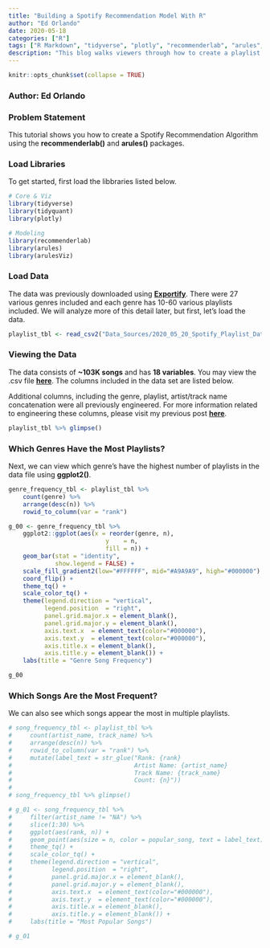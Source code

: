 ```yaml
---
title: "Building a Spotify Recommendation Model With R"
author: "Ed Orlando"
date: 2020-05-18
categories: ["R"]
tags: ["R Markdown", "tidyverse", "plotly", "recommenderlab", "arules", "arulesViz"]
description: "This blog walks viewers through how to create a playlist recommendation algorithm using recommenderlab and arules packages"
---
```


```r
knitr::opts_chunk$set(collapse = TRUE)
```

### Author: Ed Orlando

### Problem Statement

This tutorial shows you how to create a Spotify Recommendation Algorithm using the **recommenderlab()** and **arules()** packages. 

### Load Libraries
To get started, first load the libbraries listed below.

```r
# Core & Viz
library(tidyverse)
library(tidyquant)
library(plotly)

# Modeling
library(recommenderlab)
library(arules)
library(arulesViz)
```

### Load Data
The data was previously downloaded using **[Exportify](<https://rawgit.com/watsonbox/exportify/master/exportify.html>)**.  There were 27 various genres included and each genre has 10-60 various playlists included.  We will analyze more of this detail later, but first, let's load the data. 


```r
playlist_tbl <- read_csv2("Data_Sources/2020_05_20_Spotify_Playlist_Data/all_playlists.csv")
```

### Viewing the Data

The data consists of **~103K songs** and has **18 variables**. You may view the .csv file **[here](https://ed-orlando07.netlify.app/zip_files/Spotify_Playlist.zip)**.  The columns included in the data set are listed below.  

Additional columns, including the genre, playlist, artist/track name concatenation were all previously engineered.  For more information related to engineering these columns, please visit my previous post **[here](<https://ed-orlando07.netlify.app/2020/05/14/loading-multiple-files-from-various-folders-in-r/>)**.  

```r
playlist_tbl %>% glimpse()
```

### Which Genres Have the Most Playlists?

Next, we can view which genre's have the highest number of playlists in the data file using **ggplot2()**.  

```r
genre_frequency_tbl <- playlist_tbl %>%
    count(genre) %>%
    arrange(desc(n)) %>%
    rowid_to_column(var = "rank")

g_00 <- genre_frequency_tbl %>%
    ggplot2::ggplot(aes(x = reorder(genre, n), 
                           y    = n, 
                           fill = n)) +
    geom_bar(stat = "identity",
             show.legend = FALSE) +
    scale_fill_gradient2(low="#FFFFFF", mid="#A9A9A9", high="#000000") +
    coord_flip() +
    theme_tq() +
    scale_color_tq() +
    theme(legend.direction = "vertical", 
          legend.position  = "right",
          panel.grid.major.x = element_blank(),
          panel.grid.major.y = element_blank(),
          axis.text.x  = element_text(color="#000000"),
          axis.text.y  = element_text(color="#000000"),
          axis.title.x = element_blank(),
          axis.title.y = element_blank()) + 
    labs(title = "Genre Song Frequency")

g_00

```

### Which Songs Are the Most Frequent?

We can also see which songs appear the most in multiple playlists.

```r
# song_frequency_tbl <- playlist_tbl %>%
#     count(artist_name, track_name) %>%
#     arrange(desc(n)) %>%
#     rowid_to_column(var = "rank") %>%
#     mutate(label_text = str_glue("Rank: {rank}
#                                  Artist Name: {artist_name}
#                                  Track Name: {track_name}
#                                  Count: {n}"))
#     
# song_frequency_tbl %>% glimpse()

# g_01 <- song_frequency_tbl %>%
#     filter(artist_name != "NA") %>%
#     slice(1:30) %>%
#     ggplot(aes(rank, n)) +
#     geom_point(aes(size = n, color = popular_song, text = label_text), alpha = 0.2) +
#     theme_tq() +
#     scale_color_tq() +
#     theme(legend.direction = "vertical", 
#           legend.position  = "right",
#           panel.grid.major.x = element_blank(),
#           panel.grid.major.y = element_blank(),
#           axis.text.x  = element_text(color="#000000"),
#           axis.text.y  = element_text(color="#000000"),
#           axis.title.x = element_blank(),
#           axis.title.y = element_blank()) + 
#     labs(title = "Most Popular Songs")

# g_01

```

